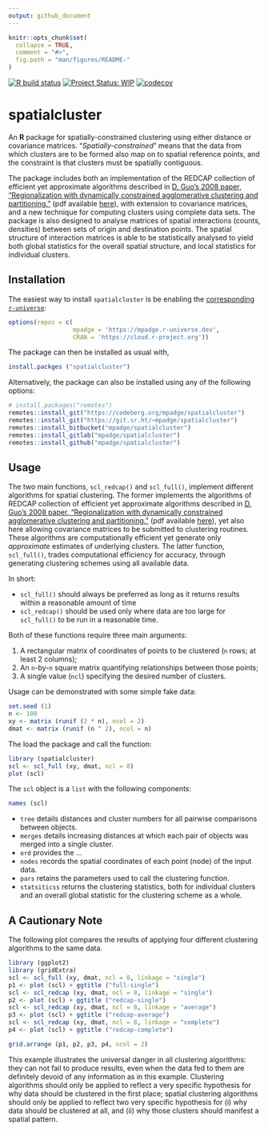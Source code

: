 ```yaml
---
output: github_document
---
```


<!-- README.md is generated from README.Rmd. Please edit that file -->

```r
knitr::opts_chunk$set(
  collapse = TRUE,
  comment = "#>",
  fig.path = "man/figures/README-"
)
```

[![R build status](https://github.com/mpadge/spatialcluster/workflows/R-CMD-check/badge.svg)](https://github.com/mpadge/spatialcluster/actions?query=workflow%3AR-CMD-check)
[![Project Status: WIP](http://www.repostatus.org/badges/latest/wip.svg)](http://www.repostatus.org/#wip)
[![codecov](https://codecov.io/gh/mpadge/spatialcluster/branch/master/graph/badge.svg)](https://codecov.io/gh/mpadge/spatialcluster)

# spatialcluster

An **R** package for spatially-constrained clustering using either distance or
covariance matrices. "*Spatially-constrained*" means that the data from which
clusters are to be formed also map on to spatial reference points, and the
constraint is that clusters must be spatially contiguous.

The package includes both an implementation of the
REDCAP collection of efficient yet approximate algorithms described in [D. Guo's
2008 paper, "Regionalization with dynamically constrained agglomerative
clustering and
partitioning."](https://www.tandfonline.com/doi/abs/10.1080/13658810701674970)
(pdf available
[here](https://pdfs.semanticscholar.org/ead1/7df8aaa1aed0e433b3ae1ec1ec5c7e785b2b.pdf)),
with extension to covariance matrices, and a new technique for computing
clusters using complete data sets. The package is also designed to analyse
matrices of spatial interactions (counts, densities) between sets of origin and
destination points. The spatial structure of interaction matrices is able to be
statistically analysed to yield both global statistics for the overall spatial
structure, and local statistics for individual clusters.


## Installation

The easiest way to install `spatialcluster` is be enabling the [corresponding
`r-universe`](https://mpadge.r-universe.dev/):

```r
options(repos = c(
                  mpadge = 'https://mpadge.r-universe.dev',
                  CRAN = 'https://cloud.r-project.org'))
```

The package can then be installed as usual with,

```r
install.packges ("spatialcluster")
```

Alternatively, the package can also be installed using any of the following
options:

```r
# install.packages("remotes")
remotes::install_git("https://codeberg.org/mpadge/spatialcluster")
remotes::install_git("https://git.sr.ht/~mpadge/spatialcluster")
remotes::install_bitbucket("mpadge/spatialcluster")
remotes::install_gitlab("mpadge/spatialcluster")
remotes::install_github("mpadge/spatialcluster")
```

## Usage

The two main functions, `scl_redcap()` and `scl_full()`, implement different
algorithms for spatial clustering. The former implements the algorithms of
REDCAP collection of efficient yet approximate algorithms described in [D.
Guo's 2008 paper, "Regionalization with dynamically constrained agglomerative
clustering and
partitioning."](https://www.tandfonline.com/doi/abs/10.1080/13658810701674970)
(pdf available
[here](https://pdfs.semanticscholar.org/ead1/7df8aaa1aed0e433b3ae1ec1ec5c7e785b2b.pdf)),
yet also here allowing covariance matrices to be submitted to clustering
routines. These algorithms are computationally efficient yet generate only
*approximate* estimates of underlying clusters. The latter function,
`scl_full()`, trades computational efficiency for accuracy, through generating
clustering schemes using all available data.

In short:

- `scl_full()` should always be preferred as long as it returns results within
  a reasonable amount of time
- `scl_redcap()` should be used only where data are too large for `scl_full()`
  to be run in a reasonable time.

Both of these functions require three main arguments:

1. A rectangular matrix of coordinates of points to be clustered (`n` rows; at
   least 2 columns);
2. An `n`-by-`n` square matrix quantifying relationships between those points;
3. A single value (`ncl`) specifying the desired number of clusters.

Usage can be demonstrated with some simple fake data:
```r
set.seed (1)
n <- 100
xy <- matrix (runif (2 * n), ncol = 2)
dmat <- matrix (runif (n ^ 2), ncol = n)
```

The load the package and call the function:

```r
library (spatialcluster)
scl <- scl_full (xy, dmat, ncl = 8)
plot (scl)
```

The `scl` object is a `list` with the following components:

```r
names (scl)
```

- `tree` details distances and cluster numbers for all pairwise comparisons
  between objects.
- `merges` details increasing distances at which each pair of objects was
  merged into a single cluster.
- `ord` provides the ...
- `nodes` records the spatial coordinates of each point (node) of the input
  data.
- `pars` retains the parameters used to call the clustering function.
- `statsiticss` returns the clustering statistics, both for individual clusters
  and an overall global statistic for the clustering scheme as a whole.


## A Cautionary Note

The following plot compares the results of applying four different clustering
algorithms to the same data.

```r
library (ggplot2)
library (gridExtra)
scl <- scl_full (xy, dmat, ncl = 8, linkage = "single")
p1 <- plot (scl) + ggtitle ("full-single")
scl <- scl_redcap (xy, dmat, ncl = 8, linkage = "single")
p2 <- plot (scl) + ggtitle ("redcap-single")
scl <- scl_redcap (xy, dmat, ncl = 8, linkage = "average")
p3 <- plot (scl) + ggtitle ("redcap-average")
scl <- scl_redcap (xy, dmat, ncl = 8, linkage = "complete")
p4 <- plot (scl) + ggtitle ("redcap-complete")

grid.arrange (p1, p2, p3, p4, ncol = 2)
```


This example illustrates the universal danger in all clustering algorithms: they
can not fail to produce results, even when the data fed to them are definitely
devoid of any information as in this example. Clustering algorithms should only
be applied to reflect a very specific hypothesis for why data should be
clustered in the first place; spatial clustering algorithms should only be
applied to reflect two very specific hypothesis for (i) why data should be
clustered at all, and (ii) why those clusters should manifest a spatial
pattern.
